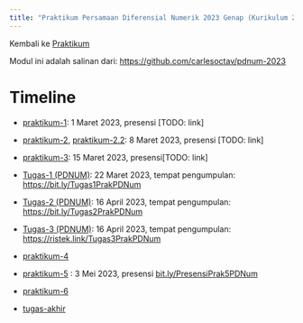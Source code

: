 ---
title: "Praktikum Persamaan Diferensial Numerik 2023 Genap (Kurikulum 2020)"
---

Kembali ke [Praktikum](../../../../praktikum.qmd)

Modul ini adalah salinan dari: [https://github.com/carlesoctav/pdnum-2023](https://github.com/carlesoctav/pdnum-2023)

# Timeline

- [praktikum-1](module/week-01.qmd): 1 Maret 2023, presensi [TODO: link]
- [praktikum-2](module/week-02.qmd), [praktikum-2.2](module/week-02p2.qmd): 8 Maret 2023, presensi [TODO: link]
- [praktikum-3](module/week-03.qmd): 15 Maret 2023, presensi[TODO: link]

- [Tugas-1 (PDNUM)]((tugas-pd/tugas-01.qmd)): 22 Maret 2023, tempat pengumpulan: [https://bit.ly/Tugas1PrakPDNum](https://bit.ly/Tugas1PrakPDNum)

- [Tugas-2 (PDNUM)](tugas-pd/tugas-02.ipynb): 16 April 2023, tempat pengumpulan: [https://bit.ly/Tugas2PrakPDNum](https://bit.ly/Tugas2PrakPDNum) 

- [Tugas-3 (PDNUM)](tugas-pd/tugas-03.qmd): 16 April 2023, tempat pengumpulan: [https://ristek.link/Tugas3PrakPDNum](https://ristek.link/Tugas3PrakPDNum)

- [praktikum-4](module/week-04.ipynb)

- [praktikum-5](module/week-05.ipynb) : 3 Mei 2023, presensi  [bit.ly/PresensiPrak5PDNum](https://bit.ly/PresensiPrak5PDNum)

- [praktikum-6](module/week-06.qmd)

- [tugas-akhir](tugas-pd/tugas-akhir.qmd)